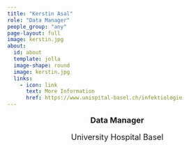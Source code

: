 ```yaml
---
title: "Kerstin Asal"
role: "Data Manager"
people_group: "any"
page-layout: full
image: kerstin.jpg
about: 
  id: about
  template: jolla
  image-shape: round
  image: kerstin.jpg
  links:
    - icon: link
      text: More Information
      href: https://www.unispital-basel.ch/infektiologie
---
```


<div style="text-align: center;">
  <p style="font-size: 18px; font-weight: bold;">Data Manager</p>
  <p style="font-size: 18px;">University Hospital Basel</p>
</div>
